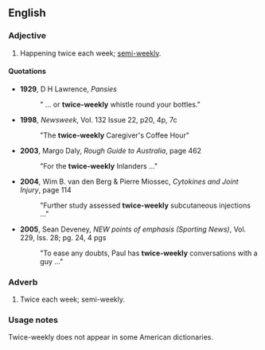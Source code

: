 ==English==

===Adjective===
{{en-adj|-}}

# Happening twice each week; [[semi-weekly]].

====Quotations====
* '''1929''', D H Lawrence, ''Pansies'' 
*:" ... or '''twice-weekly''' whistle round your bottles."
* '''1998''', ''Newsweek'', Vol. 132 Issue 22, p20, 4p, 7c
*:"The '''twice-weekly''' Caregiver's Coffee Hour"
* '''2003''', Margo Daly, ''Rough Guide to Australia'', page 462
*: "For the '''twice-weekly''' Inlanders ..."
* '''2004''', Wim B. van den Berg & Pierre Miossec, ''Cytokines and Joint Injury'', page 114
*: "Further study assessed '''twice-weekly''' subcutaneous injections  ..."
* '''2005''', Sean Deveney, ''NEW points of emphasis (Sporting News)'', Vol. 229, Iss. 28; pg. 24, 4 pgs
*: "To ease any doubts, Paul has '''twice-weekly''' conversations with a guy ..."

===Adverb===
{{en-adv|-}}

# Twice each week; semi-weekly.

===Usage notes===
Twice-weekly does not appear in some American dictionaries.